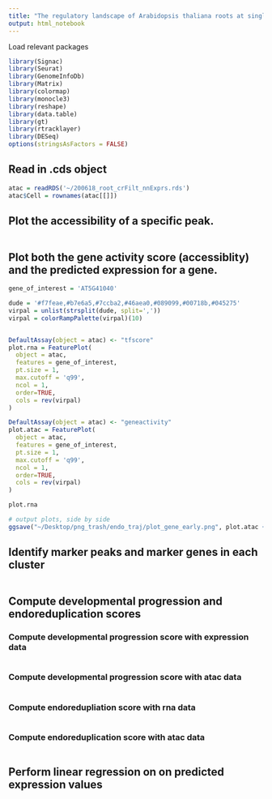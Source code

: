 ```yaml
---
title: "The regulatory landscape of Arabidopsis thaliana roots at single-cell resolution"
output: html_notebook
---
```


Load relevant packages

```r

library(Signac)
library(Seurat)
library(GenomeInfoDb)
library(Matrix)
library(colormap)
library(monocle3)
library(reshape)
library(data.table)
library(gt)
library(rtracklayer)
library(DESeq)
options(stringsAsFactors = FALSE)

```


## Read in .cds object


```r

atac = readRDS('~/200618_root_crFilt_nnExprs.rds')
atac$Cell = rownames(atac[[]])


```

## Plot the accessibility of a specific peak.

```r



```


## Plot both the gene activity score (accessiblity) and the predicted expression for a gene.

```r


gene_of_interest = 'AT5G41040'

dude = '#f7feae,#b7e6a5,#7ccba2,#46aea0,#089099,#00718b,#045275'
virpal = unlist(strsplit(dude, split=','))
virpal = colorRampPalette(virpal)(10)


DefaultAssay(object = atac) <- "tfscore"
plot.rna = FeaturePlot(
  object = atac,
  features = gene_of_interest,
  pt.size = 1,
  max.cutoff = 'q99',
  ncol = 1,
  order=TRUE,
  cols = rev(virpal)
)

DefaultAssay(object = atac) <- "geneactivity"
plot.atac = FeaturePlot(
  object = atac,
  features = gene_of_interest,
  pt.size = 1,
  max.cutoff = 'q99',
  ncol = 1,
  order=TRUE,
  cols = rev(virpal)
)

plot.rna

# output plots, side by side
ggsave("~/Desktop/png_trash/endo_traj/plot_gene_early.png", plot.atac + plot.rna, bg = "transparent", dpi = 'retina', units = 'in', width = 5, height = 7)


```

## Identify marker peaks and marker genes in each cluster


```r



```


## Compute developmental progression and endoreduplication scores

### Compute developmental progression score with expression data

```r

```

### Compute developmental progression score with atac data

```r

```

### Compute endoredupliation score with rna data

```r


```

### Compute endoreduplication score with atac data

```r

```


## Perform linear regression on on predicted expression values

```r




```

